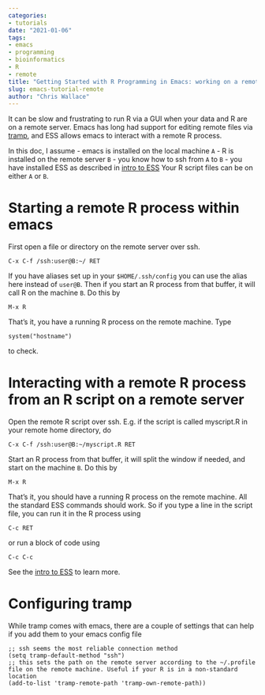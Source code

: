 ```yaml
---
categories: 
- tutorials
date: "2021-01-06"
tags: 
- emacs
- programming
- bioinformatics
- R
- remote
title: "Getting Started with R Programming in Emacs: working on a remote server"
slug: emacs-tutorial-remote
author: "Chris Wallace"
---
```


It can be slow and frustrating to run R via a GUI when your data and R are on a remote server.  Emacs has long had support for editing remote files via [tramp](https://www.gnu.org/software/tramp/), and ESS allows emacs to interact with a remote R process.

In this doc, I assume
- emacs is installed on the  local machine `A` 
- R is installed on the  remote  server `B`
- you know how to ssh from `A` to `B`
- you have installed ESS as described in [intro to ESS](https://github.com/ess-intro/presentation-ess-base-install)
Your R script files can be on either `A` or `B`.

# Starting a remote R process within emacs

First open a file or directory on the remote server over ssh. 

`C-x C-f /ssh:user@B:~/ RET`

If you have aliases set up in your `$HOME/.ssh/config` you can use the alias here instead of `user@B`.  Then if you start an R process from that buffer, it will call R on the machine `B`.  Do this by 

`M-x R`

That's it, you have a running R process on the remote machine.  Type

`system("hostname")`

to check.

# Interacting with a remote R process from an R script on a remote server

Open the remote R script over ssh. E.g. if the script is called myscript.R in your remote home directory, do 

`C-x C-f /ssh:user@B:~/myscript.R RET`

Start an R process from that buffer, it will split the window if needed, and start on the machine `B`.  Do this by 

`M-x R`

That's it, you should have a running R process on the remote machine.  All the standard ESS commands should work.  So if you type a line in the script file, you can run it in the R process using 

`C-c RET`

or run a block of code using 

`C-c C-c`

See the [intro to ESS](https://github.com/ess-intro/presentation-ess-base-install) to learn more.

# Configuring tramp

While tramp comes with emacs, there are a couple of settings that can help if you add them to your emacs config file

```
;; ssh seems the most reliable connection method
(setq tramp-default-method "ssh") 
;; this sets the path on the remote server according to the ~/.profile file on the remote machine. Useful if your R is in a non-standard location
(add-to-list 'tramp-remote-path 'tramp-own-remote-path)) 
```
